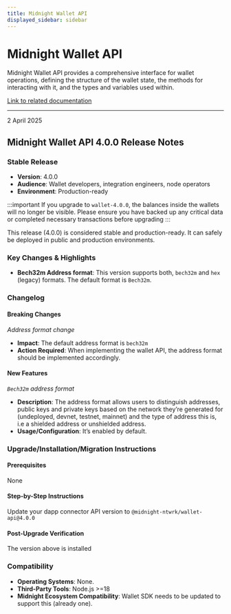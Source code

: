 ```yaml
---
title: Midnight Wallet API
displayed_sidebar: sidebar
---
```


# Midnight Wallet API

Midnight Wallet API provides a comprehensive interface for wallet operations, defining the structure of the wallet state, the methods for interacting with it, and the types and variables used within.

[Link to related documentation](../../develop/reference/midnight-api/wallet-api/)

---

<div 
  style={{
    marginTop: '0',
    fontSize: '1rem',
    fontWeight: 'normal',
    marginBottom: '0.5rem'
  }}
>
  2 April 2025
</div>

## Midnight Wallet API 4.0.0 Release Notes

### Stable Release

* **Version**: 4.0.0
* **Audience**: Wallet developers, integration engineers, node operators
* **Environment**: Production-ready

:::important
If you upgrade to `wallet-4.0.0`, the balances inside the wallets will no longer be visible. Please ensure you have backed up any critical data or completed necessary transactions before upgrading
:::

This release (4.0.0) is considered stable and production-ready. It can safely be deployed in public and production environments.

### Key Changes & Highlights

* **Bech32m Address format**: This version supports both, `bech32m` and `hex` (legacy) formats. The default format is `Bech32m`.

### Changelog

#### Breaking Changes

*Address format change*

* **Impact**: The default address format is `bech32m`
* **Action Required**: When implementing the wallet API, the address format should be implemented accordingly.

#### New Features

*`Bech32m` address format*

* **Description**: The address format allows users to distinguish addresses, public keys and private keys based on the network they’re generated for (undeployed, devnet, testnet, mainnet) and the type of address this is, i.e a shielded address or unshielded address.
* **Usage/Configuration**: It’s enabled by default.


### Upgrade/Installation/Migration Instructions

#### Prerequisites

None

#### Step-by-Step Instructions

Update your dapp connector API version to `@midnight-ntwrk/wallet-api@4.0.0`

#### Post-Upgrade Verification

The version above is installed

### Compatibility

* **Operating Systems**: None.
* **Third-Party Tools**: Node.js >=18
* **Midnight Ecosystem Compatibility**: Wallet SDK needs to be updated to support this (already one).
